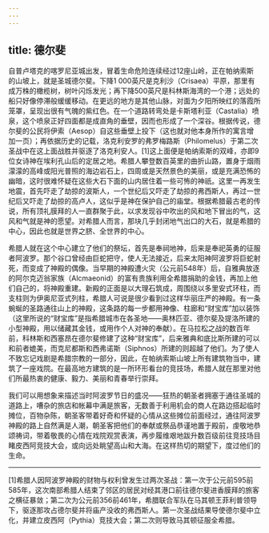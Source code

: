 ```yaml
---
---
---
```

title: 德尔斐
---




自普卢塔克的喀罗尼亚城出发，冒着生命危险连续经过12座山岭，正在帕纳索斯的山坡上，就是圣城德尔斐。下降1 000英尺是克利沙（Crisaea）平原，那里有成万株的橄榄树，树叶闪烁发光；再下降500英尺是科林斯海湾的一个港；远处的船只好像停滞般缓缓移动。在更远的地方是其他山脉，对面为夕阳所映红的落霞所笼罩，呈现出很有气魄的紫红色。在一个道路转弯处是卡斯塔利亚（Castalia）喷泉，这个喷泉正好四面都是成直角的垂壁，因而也形成了一个深谷。根据传说，德尔斐的公民将伊索（Aesop）自这些垂壁上投下（这也就对他本身所作的寓言增加一页）；再依据历史的记载，洛克利安罗的弗罗梅路斯（Philomelus）于第二次圣战中在这上面战胜并驱逐了洛克利安人。[1]这上面便是帕纳索斯的双峰，亦即9位女诗神在埃利孔山后的定居之地。希腊人攀登数百英里的曲折山路，置身于烟雨濛濛的高峰或阳光普照的海边岩石上，四周或是天然景色的美丽，或是充满恐怖的幽暗，这时很难怀疑在这些大石下面的山内居住着一些可怖的神祇。这里一再发生地震，首先吓走了劫掠的波斯人，一个世纪后又吓走了劫掠的弗西斯人，再过一世纪后又吓走了劫掠的高卢人，这似乎是神在保护自己的庙堂。根据希腊最古老的传说，所有顶礼膜拜的人一直群聚于此，以求发现谷中吹出的风和地下冒出的气，这风和气就是神的愿望。对希腊人而言，那块几乎封闭地气出口的大石，就是希腊的中心，因此也就是世界之脐、全世界的中心。

希腊人就在这个中心建立了他们的祭坛，首先是奉祠地神，后来是奉祀英勇的征服者阿波罗。那个谷口曾经由巨蛇把守，使人无法接近，后来太阳神阿波罗将巨蛇射死，而变成了神殿的偶像。当早期的神殿遭火灾（公元前548年）后，自雅典放逐的阿尔克迈翁家族（Alcmaeonid）的富有贵族利用全希腊捐助的金钱，再加上他们自己的，将神殿重建。新殿的正面是以大理石筑成，周围绕以多里安式环柱，而支柱则为伊奥尼亚式列柱，希腊人可说是很少看到过这样华丽庄严的神殿。有一条蜿蜒的圣路通往山上的神殿，这条路的每一步都用神像、柱廊和“财宝库”加以装饰（这里所说的“财宝库”是指希腊城市在各圣地——奥林匹亚、德尔斐及提洛所建的小型神殿，用以储藏其金钱，或用作个人对神的奉献）。在马拉松之战的数百年前，科林斯和西塞昂在德尔斐修建了这种“财宝库”，后来雅典和底比斯所建的可以和前者媲美，而克尼都斯和西弗诺斯（Siphnos）所建的则超越了他们。为了使人不致忘记戏剧是希腊宗教的一部分，因此，在帕纳索斯山坡上所有建筑物当中，建筑了一座戏院。在最高地方建筑的是一所环形看台的竞技场，希腊人就在那里对他们所最热衷的健康、毅力、美丽和青春举行崇拜。

我们可以用想象来描述当时阿波罗节日的盛况——狂热的朝圣者拥塞于通往圣城的道路上，嘈杂的旅店和帐幕中满是旅客，无数善于利用机会的商人在路边搭起临时摊位，百物杂陈，朝圣客带着好奇和怀疑的心情从这些摊位前面经过，通往阿波罗神殿的路上自然满是人潮，朝圣客把他们的奉献或祭品恭谨地置于殿前，虔敬地恭颂祷词，带着敬畏的心情在戏院观赏表演，再步履维艰地跋升数百级前往竞技场目睹皮西阿竞技大会，或向远处眺望高山和大海。在这样热切的期望下，度过他们的生命。



* * *



[1]希腊人因阿波罗神殿的财物与权利曾发生过两次圣战：第一次于公元前595前585年，这次南部希腊人结束了邻区的居民对经其港口前往德尔斐进香膜拜的旅客之横征暴敛；第二次为公元前356前461年，希腊联合军队在马其顿王菲利普领导下，驱逐那攻占德尔斐并将庙产没收的弗西斯人。第一次圣战结果导使德尔斐中立化，并建立皮西阿（Pythia）竞技大会；第二次则导致马其顿征服全希腊。